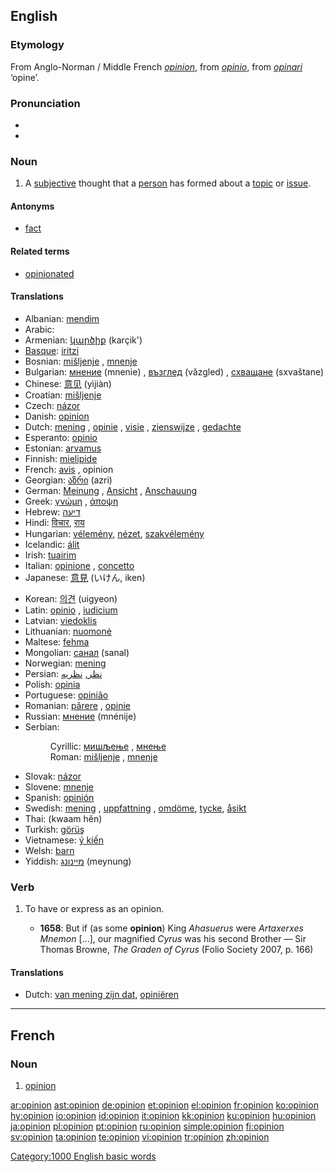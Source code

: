 {{also|opinión}}
==English==

{{rank|wind|drew|strength|596|opinion|according|walked|office}}

===Etymology===
From Anglo-Norman / Middle French ''[[#French|opinion]]'', from {{etyl|la}} ''[[opinio]]'', from ''[[opinari]]'' ‘opine’.

===Pronunciation===
* {{IPA|/əˈpɪnjən/}}
* {{audio|en-us-opinion.ogg|Audio (US)}}

===Noun===
{{en-noun}}

# A [[subjective]] thought that a [[person]] has formed about a [[topic]] or [[issue]].

====Antonyms====
* [[fact]]

====Related terms====
* [[opinionated]]

====Translations====
{{trans-top|subjective thought}}
* Albanian: [[mendim]]
* Arabic: {{Arab|[[رأي]]}} {{IPAchar|(rā’i)}} {{m}}
* Armenian: [[կարծիք]] (karçik')
* [[Basque]]: [[iritzi]]
* Bosnian: [[mišljenje]] {{n}}, [[mnenje]] {{n}}
* Bulgarian: [[мнение]] (mnenie) {{n}}, [[възглед]] (vǎzgled) {{m}}, [[схващане]] (sxvaštane) {{n}}
* Chinese: [[意见]] (yìjiàn)
* Croatian: [[mišljenje]]
* Czech: [[názor]] {{m}}
* Danish: [[#Danish|opinion]]
* Dutch: [[mening]] {{f}}, [[opinie]] {{f}}, [[visie]] {{f}}, [[zienswijze]] {{f}}, [[gedachte]] {{f}}
* Esperanto: [[opinio]]
* Estonian: [[arvamus]]
* Finnish: [[mielipide]]
* French: [[avis#French|avis]] {{m}}, opinion {{f}}
* Georgian: [[აზრი]] (azri)
* German: [[Meinung]] {{f}}, [[Ansicht]] {{f}}, [[Anschauung]] {{f}}
* Greek: [[γνώμη]] {{f}}, [[άποψη]] {{f}}
* Hebrew: [[דיעה]] {{f}}
* Hindi: [[विचार]], [[राय]]
* Hungarian: [[vélemény]], [[nézet]], [[szakvélemény]]
* Icelandic: [[álit]]
* Irish: [[tuairim]]
* Italian: [[opinione]] {{f}}, [[concetto]] {{m}}
* Japanese: [[意見]] (いけん, iken)
{{trans-mid}}
* Korean: [[의견]] (uigyeon)
* Latin: [[opinio]] {{f}}, [[iudicium]] {{n}}
* Latvian: [[viedoklis]] {{m}}
* Lithuanian: [[nuomonė]] {{f}}
* Maltese: [[fehma]]
* Mongolian: [[санал]] (sanal)
* Norwegian: [[mening]]
* Persian: [[نظر]], [[نظريه]]
* Polish: [[opinia]] {{f}}
* Portuguese: [[opinião]] {{f}}
* Romanian: [[părere]] {{f}}, [[opinie]] {{f}}
* Russian: [[мнение]] (mnénije) {{n}}
* Serbian:
*: Cyrillic: [[мишљење]] {{n}}, [[мнење]] {{n}}
*: Roman: [[mišljenje]] {{n}}, [[mnenje]] {{n}}
* Slovak: [[názor]] {{m}}
* Slovene: [[mnenje]] {{n}}
* Spanish: [[opinión]] {{f}}
* Swedish: [[mening]] {{c}}, [[uppfattning]] {{c}}, [[omdöme]], [[tycke]], [[åsikt]]
* Thai: {{Thai|[[ความเห็น]]}} (kwaam hĕn)
* Turkish: [[görüş]]
* Vietnamese: [[ý kiến]]
* Welsh: [[barn]]
* Yiddish: [[מיינונג]] (meynung) {{f}}
{{trans-bottom}}

===Verb===
{{en-verb}}

# {{transitive}} To have or express as an opinion.
#* '''1658''': But if (as some '''opinion''') King ''Ahasuerus'' were ''Artaxerxes Mnemon'' [...], our magnified ''Cyrus'' was his second Brother — Sir Thomas Browne, ''The Graden of Cyrus'' (Folio Society 2007, p. 166)

====Translations====
{{trans-top|To have or express as an opinion}}
* Dutch: [[van mening zijn dat]], [[opiniëren]]
{{trans-mid}}
{{trans-bottom}}

----

==French==

===Noun===
{{fr-noun|f}}

# [[opinion]]

[[Category:1000 English basic words]]

[[ar:opinion]]
[[ast:opinion]]
[[de:opinion]]
[[et:opinion]]
[[el:opinion]]
[[fr:opinion]]
[[ko:opinion]]
[[hy:opinion]]
[[io:opinion]]
[[id:opinion]]
[[it:opinion]]
[[kk:opinion]]
[[ku:opinion]]
[[hu:opinion]]
[[ja:opinion]]
[[pl:opinion]]
[[pt:opinion]]
[[ru:opinion]]
[[simple:opinion]]
[[fi:opinion]]
[[sv:opinion]]
[[ta:opinion]]
[[te:opinion]]
[[vi:opinion]]
[[tr:opinion]]
[[zh:opinion]]